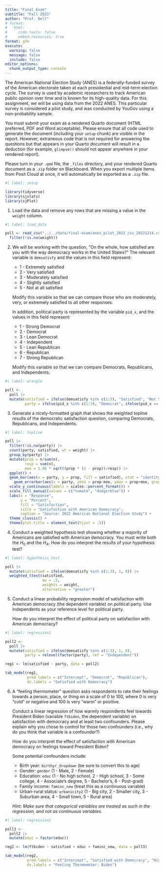 ```yaml
---
title: "Final Exam"
subtitle: "Fall 2023"
author: "Prof. Bell"
# format:
#   html:
#     code-tools: false
#     embed-resources: true
format: gfm
execute:
  warning: false
  message: false
  include: false
editor_options: 
  chunk_output_type: console
---
```


The American National Election Study (ANES) is a federally-funded survey of the American electorate taken at each presidential and mid-term election cycle. The survey is used by academic researchers to track American public opinion over time and is known for its high-quality data. For this assignment, we will be using data from the 2022 ANES. This particular survey is considered a pilot study, and was conducted by YouGov using a non-probability sample.

You must submit your exam as a rendered Quarto document (HTML preferred, PDF and Word acceptable). Please ensure that all code used to generate the document (including your `setup` chunk) are visible in the report. However, extraneous code that is not required for answering the questions but that appears in your Quarto document will result in a deduction (for example, `glimpse()` should not appear anywhere in your rendered report).

Please turn in your `.qmd` file, the `_files` directory, and your rendered Quarto document as a `.zip` folder on Blackboard. When you export multiple items from Posit Cloud at once, it will automatically be exported as a `.zip` file.

```r
#| label: setup

library(tidyverse)
library(sjstats)
library(sjPlot)
```

1. Load the data and remove any rows that are missing a value in the `weight` column.

```r
#| label: load_data

poll <- read_csv("../../data/final-exam/anes_pilot_2022_csv_20221214.csv") |>
  filter(!is.na(weight))
```

2. We will be working with the question, "On the whole, how satisfied are you with the way democracy works in the United States?" The relevant variable is `demsatisfy` and the values in this field represent:

    - 1 - Extremely satisfied
    - 2 - Very satisfied
    - 3 - Moderately satisfied
    - 4 - Slightly satisfied
    - 5 - Not at all satisfied
    
    Modify this variable so that we can compare those who are moderately, very, or extremely satisfied to all other responses.
    
    In addition, political party is represented by the variable `pid_x`, and the values in this field represent:
    
    - 1 - Strong Democrat
    - 2 - Democrat
    - 3 - Lean Democrat
    - 4 - Independent
    - 5 - Lean Republican
    - 6 - Republican
    - 7 - Strong Republican
    
    Modify this variable so that we can compare Democrats, Republicans, and Independents.

```r
#| label: wrangle

poll <-
  poll |>
  mutate(satisfied = ifelse(demsatisfy %in% c(1:3), "Satisfied", "Not Satisfied"),
         party = ifelse(pid_x %in% c(1:3), "Democrat", ifelse(pid_x == 4, "Independent", "Republican")))
```

3. Generate a nicely-formatted graph that shows the weighted topline results of the democratic satisfaction question, comparing Democrats, Republicans, and Independents. 

```r
#| label: topline

poll |>
  filter(!is.na(party)) |>
  count(party, satisfied, wt = weight) |>
  group_by(party) |>
  mutate(prop = n/sum(n),
         resp = sum(n),
         moe = 1.96 * sqrt((prop * (1 - prop))/resp)) |>
  ggplot() +
  geom_bar(aes(x = party, y = prop, fill = satisfied), stat = "identity", position = "dodge") +
    geom_errorbar(aes(x = party, ymin = prop-moe, ymax = prop+moe, group = satisfied), position = position_dodge(.9), width = .2) +
  scale_y_continuous(labels = scales::percent_format()) +
  scale_fill_manual(values = c("tomato", "dodgerblue")) +
  labs(x = "Response",
       y = "Percent",
       fill = "Satisfaction",
       title = "Satisfaction with American Democracy",
       caption = "Source: 2022 American National Election Study") +
  theme_classic() +
  theme(plot.title = element_text(hjust = .5))
```

4. Conduct a weighted hypothesis test showing whether a majority of Americans are satisfied with American democracy. You must write both the $H_0$ and the $H_A$. How do you interpret the results of your hypothesis test?

```r
#| label: hypothesis_test

poll |>
  mutate(satisfied = ifelse(demsatisfy %in% c(1:3), 1, 0)) |>
  weighted_ttest(satisfied,
                 mu = .5,
                 weights = weight,
                 alternative = "greater")
```

5. Conduct a linear probability regression model of satisfaction with American democracy (the dependent variable) on political party. Use Independents as your reference level for political party.

    How do you interpret the effect of political party on satisfaction with American democracy?

```r
#| label: regression1

poll2 <-
  poll |>
  mutate(satisfied = ifelse(demsatisfy %in% c(1:3), 1, 0),
         party = relevel(factor(party), ref = "Independent"))

reg1 <- lm(satisfied ~ party, data = poll2)

tab_model(reg1,
          pred.labels = c("Intercept", "Democrat", "Republican"),
          dv.labels = "Satisfied with Democracy")
```

6. A "feeling thermometer" question asks respondents to rate their feelings towards a person, place, or thing on a scale of 0 to 100, where 0 is very "cold" or negative and 100 is very "warm" or positive.

    Conduct a linear regression of how warmly respondents feel towards President Biden (variable `ftbiden`, the dependent variable) on satisfaction with democracy and at least two confounders. Please explain why you chose to control for those two confounders (i.e., why do you think that variable is a confounder?)

    How do you interpret the effect of satisfaction with American democracy on feelings toward President Biden?

    Some potential confounders include:

    * Birth year: `birthyr_dropdown` (be sure to convert this to age)
    * Gender: `gender` (1 - Male, 2 - Female)
    * Education: `educ` (1 - No high school, 2 - High school, 3 - Some college, 4 - Associate's degree, 5 - Bachelor's, 6 - Post-grad)
    * Family income: `faminc_new` (treat this as a continuous variable)
    * Urban-rural status: `urbanicity2` (1 - Big city, 2 - Smaller city, 3 - Suburban area, 4 - Small town, 5 - Rural area)
    
    *Hint: Make sure that categorical variables are treated as such in the regression, and not as continuous variables.*
    
```r
#| label: regression2

poll3 <-
  poll2 |>
  mutate(educ = factor(educ))

reg2 <- lm(ftbiden ~ satisfied + educ + faminc_new, data = poll3)

tab_model(reg2,
          pred.labels = c("Intercept", "Satisfied with Democracy", "High School", "Some College", "Associate's", "Bachelor's", "Post-grad", "Income"),
          dv.labels = "Feeling Thermometer: Biden")
```